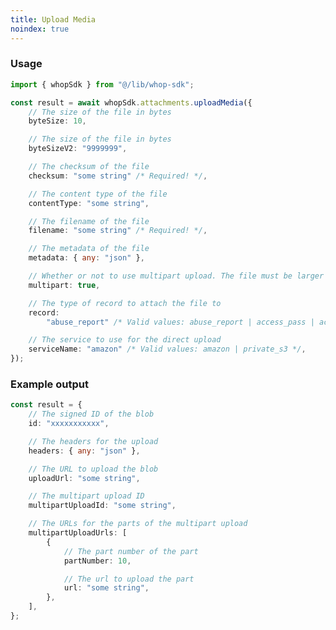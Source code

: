 ```yaml
---
title: Upload Media
noindex: true
---
```


### Usage

```typescript
import { whopSdk } from "@/lib/whop-sdk";

const result = await whopSdk.attachments.uploadMedia({
	// The size of the file in bytes
	byteSize: 10,

	// The size of the file in bytes
	byteSizeV2: "9999999",

	// The checksum of the file
	checksum: "some string" /* Required! */,

	// The content type of the file
	contentType: "some string",

	// The filename of the file
	filename: "some string" /* Required! */,

	// The metadata of the file
	metadata: { any: "json" },

	// Whether or not to use multipart upload. The file must be larger than 5MB
	multipart: true,

	// The type of record to attach the file to
	record:
		"abuse_report" /* Valid values: abuse_report | access_pass | access_pass_collection | app | assessment_question | automated_messages_config | bot | bounty | bounty_submission | competition_prize | content_reward_campaign | content_reward_submission | course_lesson | dispute | dms_post | experience | feed_webhook | forum_post | information_request_item | payout_account_attributes | plan | resolution_event_upload | review | review_report | user */ /* Required! */,

	// The service to use for the direct upload
	serviceName: "amazon" /* Valid values: amazon | private_s3 */,
});

```

### Example output

```typescript
const result = {
	// The signed ID of the blob
	id: "xxxxxxxxxxx",

	// The headers for the upload
	headers: { any: "json" },

	// The URL to upload the blob
	uploadUrl: "some string",

	// The multipart upload ID
	multipartUploadId: "some string",

	// The URLs for the parts of the multipart upload
	multipartUploadUrls: [
		{
			// The part number of the part
			partNumber: 10,

			// The url to upload the part
			url: "some string",
		},
	],
};

```
